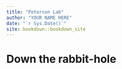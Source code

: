 ```yaml
--- 
title: "Peterson Lab"
author: "YOUR NAME HERE"
date: "`r Sys.Date()`"
site: bookdown::bookdown_site
---
```


# Down the rabbit-hole

